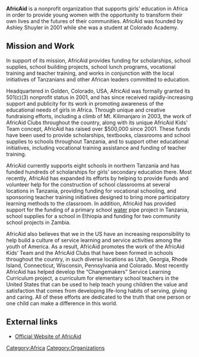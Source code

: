 '''AfricAid''' is a nonprofit organization that supports girls’ education in Africa in order to provide young women with the opportunity to transform their own lives and the futures of their communities.  AfricAid was founded by Ashley Shuyler in 2001 while she was a student at Colorado Academy.


==Mission and Work==

In support of its mission, AfricAid provides funding for scholarships, school supplies, school building projects, school lunch programs, vocational training and teacher training, and works in conjunction with the local initiatives of Tanzanians and other African leaders committed to education.


Headquartered in Golden, Colorado, USA, AfricAid was formally granted its 501(c)(3) nonprofit status in 2001, and has since received rapidly-increasing support and publicity for its work in promoting awareness of the educational needs of girls in Africa. Through unique and creative fundraising efforts, including a climb of Mt. Kilimanjaro in 2003, the work of AfricAid Clubs throughout the country, along with its unique AfricAid Kids’ Team concept, AfricAid has raised over $500,000 since 2001. These funds have been used to provide scholarships, textbooks, classrooms and school supplies to schools throughout Tanzania, and to support other educational initiatives, including vocational training assistance and funding of teacher training. 


AfricAid currently supports eight schools in northern Tanzania and has funded hundreds of scholarships for girls’ secondary education there. Most recently, AfricAid has expanded its efforts by helping to provide funds and volunteer help for the construction of school classrooms at several locations in Tanzania, providing funding for vocational schooling, and sponsoring teacher training initiatives designed to bring more participatory learning methods to the classroom. In addition, AfricAid has provided support for the funding of a primary school [[water]] pipe project in Tanzania, school supplies for a school in Ethiopia and funding for two community school projects in Zambia.


AfricAid also believes that we in the US have an increasing responsibility to help build a culture of service learning and service activities among the youth of America. As a result, AfricAid promotes the work of the AfricAid Kids’ Team and the AfricAid Clubs that have been formed in schools throughout the country, in such diverse locations as Utah, Georgia, Rhode Island, Connecticut, Wisconsin, Pennsylvania and Colorado. Most recently AfricAid has helped develop the “Changemakers” Service Learning Curriculum project, a curriculum for elementary school teachers in the United States that can be used to help teach young children the value and satisfaction that comes from developing life-long habits of serving, giving and caring. All of these efforts are dedicated to the truth that one person or one child can make a difference in this world.


== External links ==
*[http://www.africaid.com Official Website of AfricAid]

[[Category:Africa]]
[[Category:Organizations]]